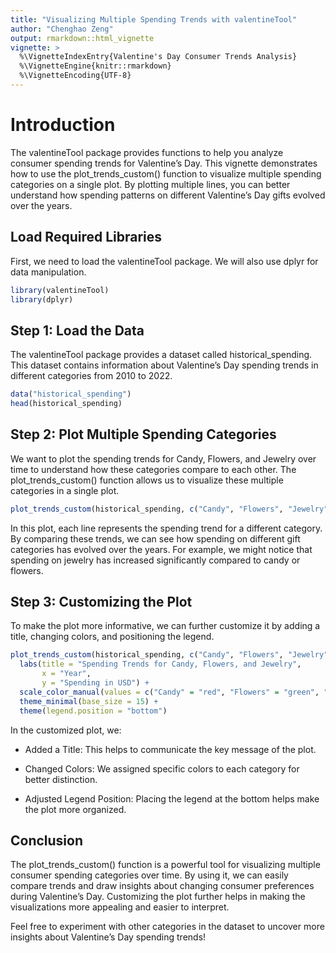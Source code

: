 ```yaml
---
title: "Visualizing Multiple Spending Trends with valentineTool"
author: "Chenghao Zeng"
output: rmarkdown::html_vignette
vignette: >
  %\VignetteIndexEntry{Valentine's Day Consumer Trends Analysis}
  %\VignetteEngine{knitr::rmarkdown}
  %\VignetteEncoding{UTF-8}
---
```


# Introduction
The valentineTool package provides functions to help you analyze consumer spending trends for Valentine's Day. This vignette demonstrates how to use the plot_trends_custom() function to visualize multiple spending categories on a single plot. By plotting multiple lines, you can better understand how spending patterns on different Valentine's Day gifts evolved over the years.

## Load Required Libraries

First, we need to load the valentineTool package. We will also use dplyr for data manipulation.
```r
library(valentineTool)
library(dplyr)
```

## Step 1: Load the Data

The valentineTool package provides a dataset called historical_spending. This dataset contains information about Valentine's Day spending trends in different categories from 2010 to 2022.
```r
data("historical_spending")
head(historical_spending)
```

## Step 2: Plot Multiple Spending Categories

We want to plot the spending trends for Candy, Flowers, and Jewelry over time to understand how these categories compare to each other. The plot_trends_custom() function allows us to visualize these multiple categories in a single plot.
```r
plot_trends_custom(historical_spending, c("Candy", "Flowers", "Jewelry"))
```

In this plot, each line represents the spending trend for a different category. By comparing these trends, we can see how spending on different gift categories has evolved over the years. For example, we might notice that spending on jewelry has increased significantly compared to candy or flowers.

## Step 3: Customizing the Plot

To make the plot more informative, we can further customize it by adding a title, changing colors, and positioning the legend.

```r
plot_trends_custom(historical_spending, c("Candy", "Flowers", "Jewelry")) +
  labs(title = "Spending Trends for Candy, Flowers, and Jewelry",
       x = "Year",
       y = "Spending in USD") +
  scale_color_manual(values = c("Candy" = "red", "Flowers" = "green", "Jewelry" = "blue")) +
  theme_minimal(base_size = 15) +
  theme(legend.position = "bottom")
```

In the customized plot, we:

- Added a Title: This helps to communicate the key message of the plot.

- Changed Colors: We assigned specific colors to each category for better distinction.

- Adjusted Legend Position: Placing the legend at the bottom helps make the plot more organized.

## Conclusion
The plot_trends_custom() function is a powerful tool for visualizing multiple consumer spending categories over time. By using it, we can easily compare trends and draw insights about changing consumer preferences during Valentine's Day. Customizing the plot further helps in making the visualizations more appealing and easier to interpret.

Feel free to experiment with other categories in the dataset to uncover more insights about Valentine's Day spending trends!
